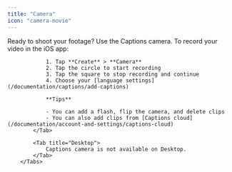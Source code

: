 ```yaml
---
title: "Camera"
icon: "camera-movie"
---
```


Ready to shoot your footage? Use the Captions camera.
        <Tabs>
            <Tab title="iOS">
                To record your video in the iOS app:

                1. Tap **Create** > **Camera**
                2. Tap the circle to start recording
                3. Tap the square to stop recording and continue
                4. Choose your [language settings](/documentation/captions/add-captions)

                **Tips**

                - You can add a flash, flip the camera, and delete clips
                - You can also add clips from [Captions cloud](/documentation/account-and-settings/captions-cloud)
            </Tab>

            <Tab title="Desktop">
                Captions camera is not available on Desktop.
            </Tab>
        </Tabs>